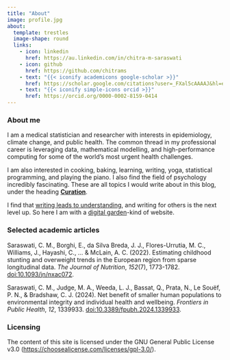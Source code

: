 ```yaml
---
title: "About"
image: profile.jpg
about:
  template: trestles
  image-shape: round
  links:
    - icon: linkedin
      href: https://au.linkedin.com/in/chitra-m-saraswati
    - icon: github
      href: https://github.com/chitrams
    - text: "{{< iconify academicons google-scholar >}}"
      href: https://scholar.google.com/citations?user=_FXal5cAAAAJ&hl=en
    - text: "{{< iconify simple-icons orcid >}}"
      href: https://orcid.org/0000-0002-8159-0414
---
```


### About me

I am a medical statistician and researcher with interests in epidemiology, climate change, and public health. The common thread in my professional career is leveraging data, mathematical modelling, and high-performance computing for some of the world's most urgent health challenges.

I am also interested in cooking, baking, learning, writing, yoga, statistical programming, and playing the piano. I also find the field of psychology incredibly fascinating. These are all topics I would write about in this blog, under the heading [**Curation**](https://chitra-ms.com/curation/).

I find that [writing leads to understanding](https://paulgraham.com/words.html), and writing for others is the next level up. So here I am with a [digital garden](https://www.technologyreview.com/2020/09/03/1007716/digital-gardens-let-you-cultivate-your-own-little-bit-of-the-internet/)-kind of website.

### Selected academic articles

Saraswati, C. M., Borghi, E., da Silva Breda, J. J., Flores-Urrutia, M. C., Williams, J., Hayashi, C., ... & McLain, A. C. (2022). Estimating childhood stunting and overweight trends in the European region from sparse longitudinal data. *The Journal of Nutrition*, *152*(7), 1773-1782. [doi:10.1093/jn/nxac072](https://doi.org/10.1093/jn/nxac072).

Saraswati, C. M., Judge, M. A., Weeda, L. J., Bassat, Q., Prata, N., Le Souëf, P. N., & Bradshaw, C. J. (2024). Net benefit of smaller human populations to environmental integrity and individual health and wellbeing. *Frontiers in Public Health*, *12*, 1339933. [doi:10.3389/fpubh.2024.1339933](https://doi.org/10.3389/fpubh.2024.1339933).

### Licensing

The content of this site is licensed under the GNU General Public License v3.0 (<https://choosealicense.com/licenses/gpl-3.0/>).
